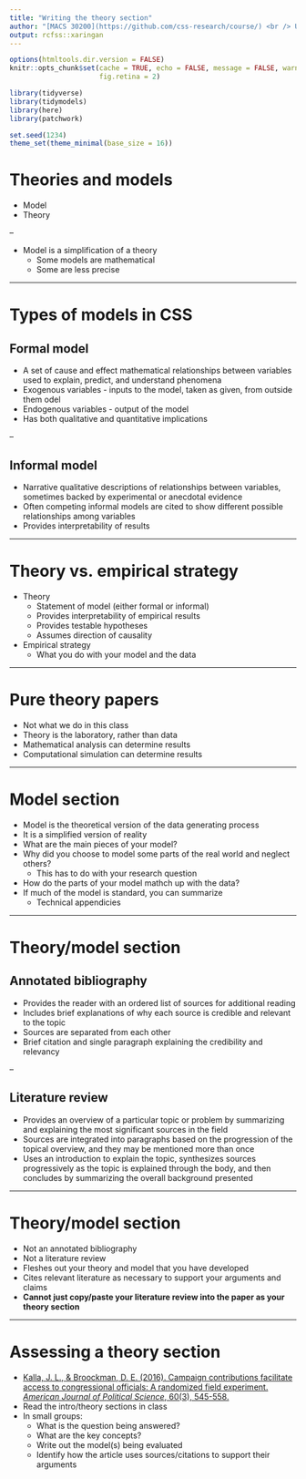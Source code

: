```yaml
---
title: "Writing the theory section"
author: "[MACS 30200](https://github.com/css-research/course/) <br /> University of Chicago"
output: rcfss::xaringan
---
```


```r
options(htmltools.dir.version = FALSE)
knitr::opts_chunk$set(cache = TRUE, echo = FALSE, message = FALSE, warning = FALSE,
                      fig.retina = 2)

library(tidyverse)
library(tidymodels)
library(here)
library(patchwork)

set.seed(1234)
theme_set(theme_minimal(base_size = 16))
```

# Theories and models

* Model
* Theory

--

* Model is a simplification of a theory
    * Some models are mathematical
    * Some are less precise

---

# Types of models in CSS

## Formal model

* A set of cause and effect mathematical relationships between variables used to explain, predict, and understand phenomena
* Exogenous variables - inputs to the model, taken as given, from outside them odel
* Endogenous variables - output of the model
* Has both qualitative and quantitative implications

--

## Informal model

* Narrative qualitative descriptions of relationships between variables, sometimes backed by experimental or anecdotal evidence
* Often competing informal models are cited to show different possible relationships among variables
* Provides interpretability of results

---

# Theory vs. empirical strategy

* Theory
    * Statement of model (either formal or informal)
    * Provides interpretability of empirical results
    * Provides testable hypotheses
    * Assumes direction of causality
* Empirical strategy
    * What you do with your model and the data

---

# Pure theory papers

* Not what we do in this class
* Theory is the laboratory, rather than data
* Mathematical analysis can determine results
* Computational simulation can determine results

---

# Model section

* Model is the theoretical version of the data generating process
* It is a simplified version of reality
* What are the main pieces of your model?
* Why did you choose to model some parts of the real world and neglect others?
    * This has to do with your research question
* How do the parts of your model mathch up with the data?
* If much of the model is standard, you can summarize
    * Technical appendicies

---

# Theory/model section

## Annotated bibliography

* Provides the reader with an ordered list of sources for additional reading
* Includes brief explanations of why each source is credible and relevant to the topic
* Sources are separated from each other
* Brief citation and single paragraph explaining the credibility and relevancy

--

## Literature review

* Provides an overview of a particular topic or problem by summarizing and explaining the most significant sources in the field
* Sources are integrated into paragraphs based on the progression of the topical overview, and they may be mentioned more than once
* Uses an introduction to explain the topic, synthesizes sources progressively as the topic is explained through the body, and then concludes by summarizing the overall background presented

---

# Theory/model section

* Not an annotated bibliography
* Not a literature review
* Fleshes out your theory and model that you have developed
* Cites relevant literature as necessary to support your arguments and claims
* **Cannot just copy/paste your literature review into the paper as your theory section**

---

# Assessing a theory section

* [Kalla, J. L., & Broockman, D. E. (2016). Campaign contributions facilitate access to congressional officials: A randomized field experiment. *American Journal of Political Science*, 60(3), 545-558.](https://onlinelibrary.wiley.com/doi/full/10.1111/ajps.12180)
* Read the intro/theory sections in class
* In small groups:
    * What is the question being answered?
    * What are the key concepts?
    * Write out the model(s) being evaluated
    * Identify how the article uses sources/citations to support their arguments


